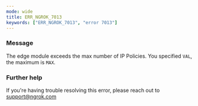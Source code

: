 ```yaml
---
mode: wide
title: ERR_NGROK_7013
keywords: ["ERR_NGROK_7013", "error 7013"]
---
```



### Message

The edge module exceeds the max number of IP Policies. You specified `VAL`, the maximum is `MAX`.

<ErrorDetails />

### Further help

If you're having trouble resolving this error, please reach out to [support@ngrok.com](mailto:support@ngrok.com?subject=Help%20with%20ERR_NGROK_7013)
